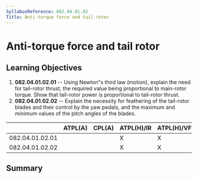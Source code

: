```yaml
---
SyllabusReference: 082.04.01.02
Title: Anti-torque force and tail rotor
---
```


# Anti-torque force and tail rotor

## Learning Objectives

1.  **082.04.01.02.01** -- Using Newton"s third law (motion), explain the need
    for tail-rotor thrust, the required value being proportional to main-rotor
    torque. Show that tail-rotor power is proportional to tail-rotor thrust.
2.  **082.04.01.02.02** -- Explain the necessity for feathering of the
    tail-rotor blades and their control by the yaw pedals, and the maximum and
    minimum values of the pitch angles of the blades.

|                 | ATPL(A) | CPL(A) | ATPL(H)/IR | ATPL(H)/VFR | CPL(H) | IR  | CBIR(A) |
| --------------- | ------- | ------ | ---------- | ----------- | ------ | --- | ------- |
| 082.04.01.02.01 |         |        | X          | X           | X      |     |         |
| 082.04.01.02.02 |         |        | X          | X           | X      |     |         |

## Summary
